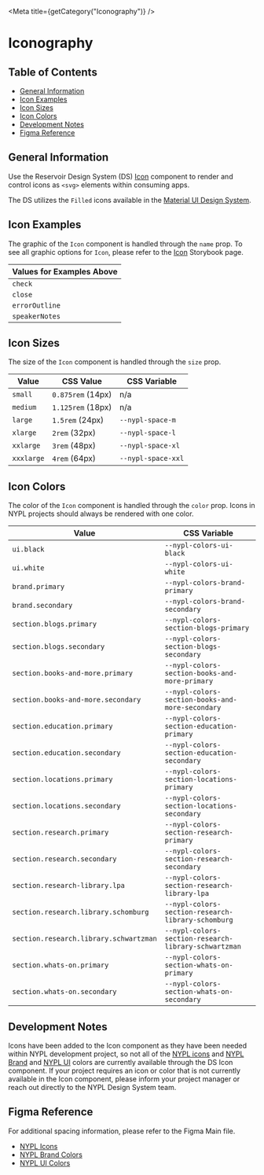 

<Meta title={getCategory("Iconography")} />

# Iconography

## Table of Contents

- [General Information](#general-information)
- [Icon Examples](#icon-examples)
- [Icon Sizes](#icon-sizes)
- [Icon Colors](#icon-colors)
- [Development Notes](#development-notes)
- [Figma Reference](#figma-reference)

## General Information

Use the Reservoir Design System (DS) [Icon](https://nypl.github.io/nypl-design-system/reservoir/v1/?path=/docs/components-media-icons-icon--icon-with-controls)
component to render and control icons as `<svg>` elements within consuming apps.

The DS utilizes the `Filled` icons available in the [Material UI Design System](https://material-ui.com/components/material-icons/).

## Icon Examples

The graphic of the `Icon` component is handled through the `name` prop. To see
all graphic options for `Icon`, please refer to the [Icon](https://nypl.github.io/nypl-design-system/reservoir/v1/?path=/docs/components-media-icons-icon--icon-with-controls)
Storybook page.

<Canvas>
  <DSProvider>
    <Stack spacing="s" direction="row">
      <Icon decorative size="xxxlarge" name="check" />
      <Icon decorative size="xxxlarge" name="close" />
      <Icon decorative size="xxxlarge" name="errorOutline" />
      <Icon decorative size="xxxlarge" name="speakerNotes" />
    </Stack>
  </DSProvider>
</Canvas>

| Values for Examples Above |
| ------------------------- |
| `check`                   |
| `close`                   |
| `errorOutline`            |
| `speakerNotes`            |

## Icon Sizes

The size of the `Icon` component is handled through the `size` prop.

<Canvas>
  <DSProvider>
    <Stack spacing="s" direction="row" alignItems="center">
      <Icon size="small" name="check" />
      <Icon size="medium" name="check" />
      <Icon size="large" name="check" />
      <Icon size="xlarge" name="check" />
      <Icon size="xxlarge" name="check" />
      <Icon size="xxxlarge" name="check" />
    </Stack>
  </DSProvider>
</Canvas>

| Value      | CSS Value         | CSS Variable       |
| ---------- | ----------------- | ------------------ |
| `small`    | `0.875rem` (14px) | n/a                |
| `medium`   | `1.125rem` (18px) | n/a                |
| `large`    | `1.5rem` (24px)   | `--nypl-space-m`   |
| `xlarge`   | `2rem` (32px)     | `--nypl-space-l`   |
| `xxlarge`  | `3rem` (48px)     | `--nypl-space-xl`  |
| `xxxlarge` | `4rem` (64px)     | `--nypl-space-xxl` |

## Icon Colors

The color of the `Icon` component is handled through the `color` prop. Icons in
NYPL projects should always be rendered with one color.

<Canvas>
  <DSProvider>
    <Stack spacing="s" direction="row">
      <Icon size="xxxlarge" name="check" />
      <Icon name="check" size="xxxlarge" color="brand.primary" />
      <Icon name="check" size="xxxlarge" color="section.research.primary" />
      <Icon
        name="check"
        size="xxxlarge"
        color="section.research-library.schwartzman"
      />
      <Icon
        name="check"
        size="xxxlarge"
        color="section.research-library.schomburg"
      />
    </Stack>
  </DSProvider>
</Canvas>

| Value                                  | CSS Variable                                         |
| -------------------------------------- | ---------------------------------------------------- |
| `ui.black`                             | `--nypl-colors-ui-black`                             |
| `ui.white`                             | `--nypl-colors-ui-white`                             |
| `brand.primary`                        | `--nypl-colors-brand-primary`                        |
| `brand.secondary`                      | `--nypl-colors-brand-secondary`                      |
| `section.blogs.primary`                | `--nypl-colors-section-blogs-primary`                |
| `section.blogs.secondary`              | `--nypl-colors-section-blogs-secondary`              |
| `section.books-and-more.primary`       | `--nypl-colors-section-books-and-more-primary`       |
| `section.books-and-more.secondary`     | `--nypl-colors-section-books-and-more-secondary`     |
| `section.education.primary`            | `--nypl-colors-section-education-primary`            |
| `section.education.secondary`          | `--nypl-colors-section-education-secondary`          |
| `section.locations.primary`            | `--nypl-colors-section-locations-primary`            |
| `section.locations.secondary`          | `--nypl-colors-section-locations-secondary`          |
| `section.research.primary`             | `--nypl-colors-section-research-primary`             |
| `section.research.secondary`           | `--nypl-colors-section-research-secondary`           |
| `section.research-library.lpa`         | `--nypl-colors-section-research-library-lpa`         |
| `section.research.library.schomburg`   | `--nypl-colors-section-research-library-schomburg`   |
| `section.research.library.schwartzman` | `--nypl-colors-section-research-library-schwartzman` |
| `section.whats-on.primary`             | `--nypl-colors-section-whats-on-primary`             |
| `section.whats-on.secondary`           | `--nypl-colors-section-whats-on-secondary`           |

## Development Notes

Icons have been added to the Icon component as they have been needed within NYPL
development project, so not all of the [NYPL icons](https://www.figma.com/file/qShodlfNCJHb8n03IFyApM/?node-id=10734%3A3945)
and [NYPL Brand](https://www.figma.com/file/qShodlfNCJHb8n03IFyApM/Main?node-id=15454%3A47007)
and [NYPL UI](https://www.figma.com/file/qShodlfNCJHb8n03IFyApM/Main?node-id=14989%3A37)
colors are currently available through the DS Icon component. If your project
requires an icon or color that is not currently available in the Icon component,
please inform your project manager or reach out directly to the NYPL Design
System team.

## Figma Reference

For additional spacing information, please refer to the Figma Main file.

- [NYPL Icons](https://www.figma.com/file/qShodlfNCJHb8n03IFyApM/?node-id=10734%3A3945)
- [NYPL Brand Colors](https://www.figma.com/file/qShodlfNCJHb8n03IFyApM/Main?node-id=15454%3A47007)
- [NYPL UI Colors](https://www.figma.com/file/qShodlfNCJHb8n03IFyApM/Main?node-id=14989%3A37)
